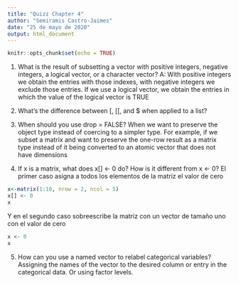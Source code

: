 ```yaml
---
title: "Quizz Chapter 4"
author: "Semiramis Castro-Jaimes"
date: "25 de mayo de 2020"
output: html_document
---
```


```r
knitr::opts_chunk$set(echo = TRUE)
```

1. What is the result of subsetting a vector with positive integers, negative integers, a logical vector, or a character vector?
A: With positive integers we obtain the entries with those indexes, with negative integers we exclude those entries. If we use a logical vector, we obtain the entries in which the value of the logical vector is TRUE


2. What’s the difference between [, [[, and $ when applied to a list?


3. When should you use drop = FALSE?
When we want to preserve the object type instead of coercing to a simpler type. For example, if we subset a matrix and want to preserve the one-row result as a matrix type instead of it being converted to an atomic vector that does not have dimensions


4. If x is a matrix, what does x[] <- 0 do? How is it different from x <- 0?
El primer caso asigna a todos los elementos de la matriz el valor de cero
```r
x<-matrix(1:10, nrow = 2, ncol = 5)
x[] <- 0
x
```

Y en el segundo caso sobreescribe la matriz con un vector de tamaño uno con el valor de cero
```r
x <- 0
x
```


5. How can you use a named vector to relabel categorical variables?
Assigning the names of the vector to the desired column or entry in the categorical data. Or using factor levels.
